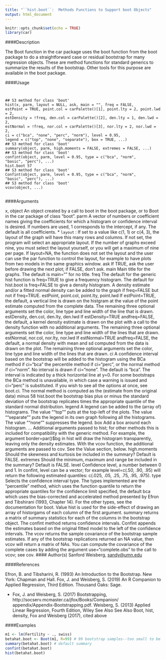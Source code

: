 ---
title: "``hist.boot``:  Methods Functions to Support boot Objects"
output: html_document
---

```{r setup, include=FALSE}
knitr::opts_chunk$set(echo = TRUE)
library(car)
```



####Description

The Boot function in the car package uses the boot function from the boot package to do a straightforward
case or residual bootstrap for many regression objects. These are method functions for standard
generics to summarize the results of the bootstrap. Other tools for this purpose are available in
the boot package.

####Usage
<pre><code>

## S3 method for class 'boot'
hist(x, parm, layout = NULL, ask, main = "", freq = FALSE,
estPoint = TRUE, point.col = carPalette()[1], point.lty = 2, point.lwd = 2,
estDensity = !freq, den.col = carPalette()[2], den.lty = 1, den.lwd = 2,
estNormal = !freq, nor.col = carPalette()[3], nor.lty = 2, nor.lwd = 2,
ci = c("bca", "none", "perc", "norm"), level = 0.95,
legend = c("top", "none", "separate"), box = TRUE, ...)
## S3 method for class 'boot'
summary(object, parm, high.moments = FALSE, extremes = FALSE, ...)
## S3 method for class 'boot'
confint(object, parm, level = 0.95, type = c("bca", "norm",
"basic", "perc"), ...)
hist.boot 57
## S3 method for class 'boot'
Confint(object, parm, level = 0.95, type = c("bca", "norm",
"basic", "perc"), ...)
## S3 method for class 'boot'
vcov(object, ...)

</code></pre>

####Arguments

x, object An object created by a call to boot in the boot package, or to Boot in the car
package of class "boot".
parm A vector of numbers or coefficient names giving the coefficients for which a
histogram or confidence interval is desired. If numbers are used, 1 corresponds
to the intercept, if any. The default is all coefficients.
* ``layout`` :  If set to a value like c(1, 1) or c(4, 3), the layout of the graph will have
this many rows and columns. If not set, the program will select an appropriate
layout. If the number of graphs exceed nine, you must select the layout yourself,
or you will get a maximum of nine per page. If layout=NA, the function does
not set the layout and the user can use the par function to control the layout, for
example to have plots from two models in the same graphics window.
ask If TRUE, ask the user before drawing the next plot; if FALSE, don’t ask.
main Main title for the graphs. The default is main="" for no title.
freq The default for the generic hist function is freq=TRUE to give a frequency histogram.
The default for hist.boot is freq=FALSE to give a density histogram.
A density estimate and/or a fitted normal density can be added to the graph if
freq=FALSE but not if freq=TRUE.
estPoint, point.col, point.lty, point.lwd
If estPoint=TRUE, the default, a vertical line is drawn on the histgram at the
value of the point estimate computed from the complete data. The remaining
three optional arguments set the color, line type and line width of the line that is
drawn.
estDensity, den.col, den.lty, den.lwd
If estDensity=TRUE andfreq=FALSE, the default, a kernel density estimate is
drawn on the plot with a call to the density function with no additional arguments.
The remaining three optional arguments set the color, line type and line
width of the lines that are drawn.
estNormal, nor.col, nor.lty, nor.lwd
If estNormal=TRUE andfreq=FALSE, the default, a normal density with mean
and sd computed from the data is drawn on the plot. The remaining three optional
arguments set the color, line type and line width of the lines that are drawn.
ci A confidence interval based on the bootstrap will be added to the histogram
using the BCa method if ci="bca" the percentile method if ci="perc", or the
normal method if ci="norm". No interval is drawn if ci="none". The default
is "bca". The interval is indicated by a thick horizontal line at y=0. For some
bootstraps the BCa method is unavailable, in which case a warning is issued and
ci="perc" is substituted. If you wish to see all the options at once, see boot.ci.
The normal method is computed as the (estimate from the original data) minus
58 hist.boot
the bootstrap bias plus or minus the standard deviation of the bootstrap replicates
times the appropriate quantile of the standard normal distribution.
legend A legend can be added to the (array of) histograms. The value “"top"” puts at
the top-left of the plots. The value “"separate"” puts the legend in its own graph
following all the histograms. The value “"none"” suppresses the legend.
box Add a box around each histogram.
... Additional arguments passed to hist; for other methods this is included for
compatibility with the generic method. For example, the argument border=par()$bg
in hist will draw the histogram transparently, leaving only the density estimates.
With the vcov function, the additional arguments are passed to cov. See
the Value section, below.
high.moments Should the skewness and kurtosis be included in the summary? Default is
FALSE.
extremes Should the minimum, maximum and range be included in the summary? Default
is FALSE.
level Confidence level, a number between 0 and 1. In confint, level can be a vector;
for example level=c(.50, .90, .95) will return the following estimated
quantiles: c(.025, .05, .25, .75, .95, .975).
type Selects the confidence interval type. The types implemented are the "percentile"
method, which uses the function quantile to return the appropriate quantiles
for the confidence limit specified, the default bca which uses the bias-corrected
and accelerated method presented by Efron and Tibshirani (1993, Chapter 14).
For the other types, see the documentation for boot.
Value
hist is used for the side-effect of drawing an array of historgams of each column of the first argument.
summary returns a matrix of summary statistics for each of the columns in the bootstrap
object. The confint method returns confidence intervals. Confint appends the estimates based on
the original fitted model to the left of the confidence intervals.
The vcov returns the sample covariance of the bootstrap sample estimates. If any of the bootstrap
replications returned an NA value, then vcov will return a matrix of NAs. You can compute the
covariance of the complete cases by adding the argument use="complete.obs" to the call to vcov;
see cov.
#### Author(s)
Sanford Weisberg, <sandy@umn.edu>

####References

Efron, B. and Tibsharini, R. (1993) An Introduction to the Bootstrap. New York: Chapman and
Hall.
Fox, J. and Weisberg, S. (2019) An R Companion to Applied Regression, Third Edition. Thousand
Oaks: Sage.

* Fox, J. and Weisberg, S. (2017) Bootstrapping, http://socserv.mcmaster.ca/jfox/Books/Companion/
appendix/Appendix-Bootstrapping.pdf.
Weisberg, S. (2013) Applied Linear Regression, Fourth Edition, Wiley
See Also
See Also Boot, hist, density, Fox and Weisberg (2017), cited above

####Examples

```{r}

m1 <- lm(Fertility ~ ., swiss)
betahat.boot <- Boot(m1, R=99) # 99 bootstrap samples--too small to be useful
summary(betahat.boot) # default summary
confint(betahat.boot)
hist(betahat.boot)
```

